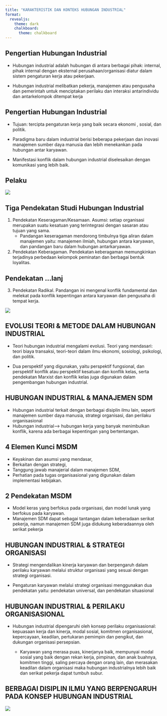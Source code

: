 ```yaml
---
title: "KARAKTERISTIK DAN KONTEKS HUBUNGAN INDUSTRIAL"
format: 
  revealjs:
    theme: dark
    chalkboard: 
      theme: chalkboard
---
```


## Pengertian Hubungan Industrial

-   Hubungan industrial adalah hubungan di antara berbagai pihak: internal, pihak internal dengan eksternal perusahaan/organisasi diatur dalam sistem pengaturan kerja atau pekerjaan.

-   Hubungan industrial melibatkan pekerja, manajemen atau pengusaha dan pemerintah untuk menciptakan perilaku dan interaksi antarindividu dan antarkelompok ditempat kerja

## Pengertian Hubungan Industrial

-   Tujuan: tercipta pengaturan kerja yang baik secara ekonomi , sosial, dan politik.

-   Paradigma baru dalam industrial berisi beberapa pekerjaan dan inovasi manajemen sumber daya manusia dan lebih menekankan pada hubungan antar karyawan.

-   Manifestasi konflik dalam hubungan industrial diselesaikan dengan komunikasi yang lebih baik.

## Pelaku

![](pelaku-hubungin.png)

## Tiga Pendekatan Studi Hubungan Industrial

1.  Pendekatan Keseragaman/Kesamaan. Asumsi: setiap organisasi merupakan suatu kesatuan yang terintegrasi dengan sasaran atau tujuan yang sama.
    -   Pandangan keseragaman mendorong timbulnya tiga aliran dalam manajemen yaitu: manajemen ilmiah, hubungan antara karyawan, dan pandangan baru dalam hubungan antarkaryawan.
2.  Pendekatan Keberagaman. Pendekatan keberagaman memungkinkan terjadinya perbedaan kelompok peminatan dan berbagai bentuk loyalitas.

## Pendekatan \...lanj

3.  Pendekatan Radikal. Pandangan ini mengenal konflik fundamental dan melekat pada konflik kepentingan antara karyawan dan pengusaha di tempat kerja.

![](pendekatan-hubungin.png)

## EVOLUSI TEORI & METODE DALAM HUBUNGAN INDUSTRIAL

-   Teori hubungan industrial mengalami evolusi. Teori yang mendasari: teori biaya transaksi, teori-teori dalam ilmu ekonomi, sosiologi, psikologi, dan politik.

-   Dua perspektif yang digunakan, yaitu perspektif fungsional, dan perspektif konflik atau perspektif kesatuan dan konflik kelas, serta pendekatan Marxist dan konflik kelas juga digunakan dalam pengembangan hubungan industrial.

## HUBUNGAN INDUSTRIAL & MANAJEMEN SDM

-   Hubungan industrial terkait dengan berbagai disiplin ilmu lain, seperti manajemen sumber daya manusia, strategi organisasi, dan perilaku organisasional
-   Hubungan industrial--\> hubungan kerja yang banyak menimbulkan konflik, karena ada berbagai kepentingan yang bertentangan.

## 4 Elemen Kunci MSDM

-   Keyakinan dan asumsi yang mendasar,
-   Berkaitan dengan strategi,
-   Tanggung jawab manajerial dalam manajemen SDM,
-   Perhatian pada tugas organisasional yang digunakan dalam implementasi kebijakan.

## 2 Pendekatan MSDM

-   Model keras yang berfokus pada organisasi, dan model lunak yang berfokus pada karyawan.
-   Manajemen SDM dapat sebagai tantangan dalam keberadaan serikat pekerja, namun manajemen SDM juga didukung keberadaannya oleh serikat pekerja

## HUBUNGAN INDUSTRIAL & STRATEGI ORGANISASI

-   Strategi mengendalikan kinerja karyawan dan berpengaruh dalam perilaku karyawan melalui struktur organisasi yang sesuai dengan strategi organisasi.

-   Pengaturan karyawan melalui strategi organisasi menggunakan dua pendekatan yaitu: pendekatan universal, dan pendekatan situasional

## HUBUNGAN INDUSTRIAL & PERILAKU ORGANISASIONAL

-   Hubungan industrial dipengaruhi oleh konsep perilaku organisasional: kepuasaan kerja dan kinerja, modal sosial, komitmen organisasional, kepercayaan, keadilan, pertukaran pemimpin dan pengikut, dan dukungan organisasi persepsian.

    -   Karyawan yang merasa puas, kinerjanya baik, mempunyai modal sosial yang baik dengan rekan kerja, pimpinan, dan anak buahnya, komitmen tinggi, saling percaya dengan orang lain, dan merasakan keadilan dalam organisasi maka hubungan industrialnya lebih baik dan serikat pekerja dapat tumbuh subur.

## BERBAGAI DISIPLIN ILMU YANG BERPENGARUH PADA KONSEP HUBUNGAN INDUSTRIAL

![](disiplin-ilmu.png)
